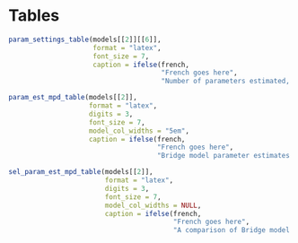 # Tables

```r
param_settings_table(models[[2]][[6]],
                     format = "latex",
                     font_size = 7,
                     caption = ifelse(french,
                                      "French goes here",
                                      "Number of parameters estimated, bounds, and prior parameterizations for the model 'Change fishing year to Feb 21 - Feb 20'."))
```

```r
param_est_mpd_table(models[[2]],
                    format = "latex",
                    digits = 3,
                    font_size = 7,
                    model_col_widths = "5em",
                    caption = ifelse(french,
                                     "French goes here",
                                     "Bridge model parameter estimates for the primary parameters, reference points, and catchability estimates ($q$) for each index.")) 
```
\clearpage

```r
sel_param_est_mpd_table(models[[2]],
                        format = "latex",
                        digits = 3,
                        font_size = 7,
                        model_col_widths = NULL,
                        caption = ifelse(french,
                                         "French goes here",
                                         "A comparison of Bridge model selectivity parameter estimates. The number in parentheses in the 'Type' column represents the iSCAM code for the type of selectivity used. For example, a Logistic selectivity can have type '1' or '6'. The '6' allows for fixing the selectivity parameters. In the 'Fixed' column all blank entries are estimated parameters, fixed parameters are labelled 'Yes', and selectivities mirrored to another gear, which has been estimated are labelled as such. Dashes are not applicable parameters for that model.")) 
```

